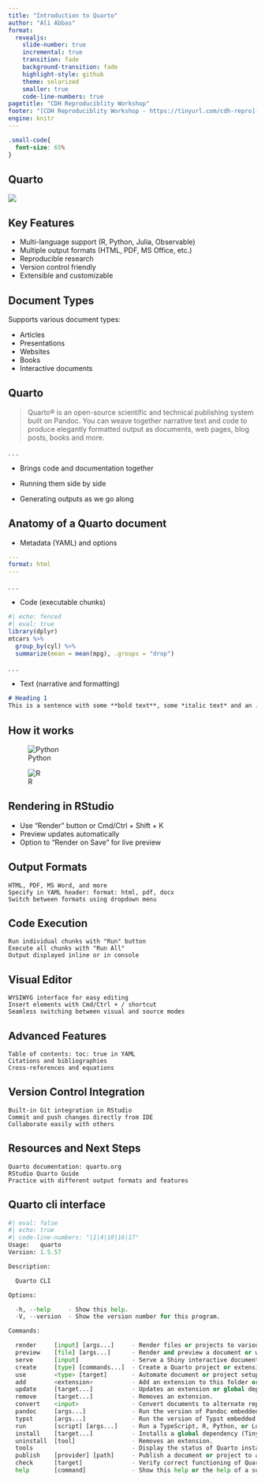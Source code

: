 ```yaml
---
title: "Introduction to Quarto"
author: "Ali Abbas"
format:
  revealjs:
    slide-number: true
    incremental: true
    transition: fade
    background-transition: fade
    highlight-style: github
    theme: solarized
    smaller: true
    code-line-numbers: true
pagetitle: "CDH Reproduciblity Workshop"
footer: "[CDH Reproduciblity Workshop - https://tinyurl.com/cdh-repro](https://usr110.github.io/quarto-course-website-cdh-reproducible-research-workshop/)"
engine: knitr
---
```


```css
.small-code{
  font-size: 65%  
}
```


## Quarto

[![](images/clipboard-3856080902.png)](https://quarto.org/)

## Key Features

-   Multi-language support (R, Python, Julia, Observable)
-   Multiple output formats (HTML, PDF, MS Office, etc.)
-   Reproducible research
-   Version control friendly
-   Extensible and customizable

## Document Types

Supports various document types:

-   Articles
-   Presentations
-   Websites
-   Books
-   Interactive documents

## Quarto

> Quarto® is an open-source scientific and technical publishing system built on Pandoc. You can weave together narrative text and code to produce elegantly formatted output as documents, web pages, blog posts, books and more.

. . .

-   Brings code and documentation together

-   Running them side by side

-   Generating outputs as we go along

## Anatomy of a Quarto document

-   Metadata (YAML) and options

``` yaml
---
format: html
---
```

. . .

-   Code (executable chunks)

```r
#| echo: fenced
#| eval: true
library(dplyr)
mtcars %>% 
  group_by(cyl) %>%
  summarize(mean = mean(mpg), .groups = "drop")
```

. . .

-   Text (narrative and formatting)

``` markdown
# Heading 1
This is a sentence with some **bold text**, some *italic text* and an [image](image.png).
```

## How it works

![Python](https://quarto.org/docs/get-started/hello/images/qmd-how-it-works.png)

![R](https://quarto.org/docs/get-started/hello/images/rstudio-qmd-how-it-works.png)

## Rendering in RStudio

-   Use "Render" button or Cmd/Ctrl + Shift + K
-   Preview updates automatically
-   Option to "Render on Save" for live preview


## Output Formats

```         
HTML, PDF, MS Word, and more
Specify in YAML header: format: html, pdf, docx
Switch between formats using dropdown menu
```

## Code Execution

```         
Run individual chunks with "Run" button
Execute all chunks with "Run All"
Output displayed inline or in console
```

## Visual Editor

```         
WYSIWYG interface for easy editing
Insert elements with Cmd/Ctrl + / shortcut
Seamless switching between visual and source modes
```

## Advanced Features

```         
Table of contents: toc: true in YAML
Citations and bibliographies
Cross-references and equations
```

## Version Control Integration

```         
Built-in Git integration in RStudio
Commit and push changes directly from IDE
Collaborate easily with others
```

## Resources and Next Steps

```         
Quarto documentation: quarto.org
RStudio Quarto Guide
Practice with different output formats and features
```

## Quarto cli interface

```py
#| eval: false
#| echo: true
#| code-line-numbers: "|1|4|10|16|17"
Usage:   quarto
Version: 1.5.57

Description:

  Quarto CLI

Options:

  -h, --help     - Show this help.
  -V, --version  - Show the version number for this program.

Commands:

  render     [input] [args...]     - Render files or projects to various document types.
  preview    [file] [args...]      - Render and preview a document or website project.
  serve      [input]               - Serve a Shiny interactive document.
  create     [type] [commands...]  - Create a Quarto project or extension
  use        <type> [target]       - Automate document or project setup tasks.
  add        <extension>           - Add an extension to this folder or project
  update     [target...]           - Updates an extension or global dependency.
  remove     [target...]           - Removes an extension.
  convert    <input>               - Convert documents to alternate representations.
  pandoc     [args...]             - Run the version of Pandoc embedded within Quarto.
  typst      [args...]             - Run the version of Typst embedded within Quarto.
  run        [script] [args...]    - Run a TypeScript, R, Python, or Lua script.
  install    [target...]           - Installs a global dependency (TinyTex or Chromium).
  uninstall  [tool]                - Removes an extension.
  tools                            - Display the status of Quarto installed dependencies
  publish    [provider] [path]     - Publish a document or project to a provider.
  check      [target]              - Verify correct functioning of Quarto installation.
  help       [command]             - Show this help or the help of a sub-command.
```
